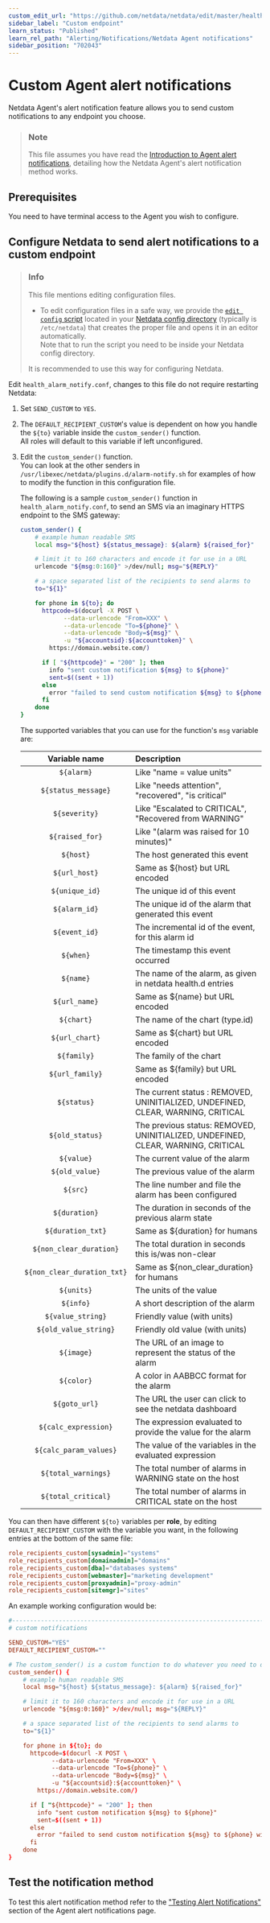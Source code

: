 ```yaml
---
custom_edit_url: "https://github.com/netdata/netdata/edit/master/health/notifications/custom/README.md"
sidebar_label: "Custom endpoint"
learn_status: "Published"
learn_rel_path: "Alerting/Notifications/Netdata Agent notifications"
sidebar_position: "702043"
---
```

# Custom Agent alert notifications

Netdata Agent's alert notification feature allows you to send custom notifications to any endpoint you choose.

> ### Note
>
> This file assumes you have read the [Introduction to Agent alert notifications](/docs/alerting/notifications/netdata-agent-notifications), detailing how the Netdata Agent's alert notification method works.

## Prerequisites

You need to have terminal access to the Agent you wish to configure.

## Configure Netdata to send alert notifications to a custom endpoint

> ### Info
>
> This file mentions editing configuration files.  
>
> - To edit configuration files in a safe way, we provide the [`edit config` script](/docs/configuring/configuration#use-edit-config-to-edit-configuration-files) located in your [Netdata config directory](/docs/configuring/configuration#the-netdata-config-directory) (typically is `/etc/netdata`) that creates the proper file and opens it in an editor automatically.  
> Note that to run the script you need to be inside your Netdata config directory.
>
> It is recommended to use this way for configuring Netdata.

Edit `health_alarm_notify.conf`, changes to this file do not require restarting Netdata:

1. Set `SEND_CUSTOM` to `YES`.
2. The `DEFAULT_RECIPIENT_CUSTOM`'s value is dependent on how you handle the `${to}` variable inside the `custom_sender()` function.  
   All roles will default to this variable if left unconfigured.
3. Edit the `custom_sender()` function.  
   You can look at the other senders in `/usr/libexec/netdata/plugins.d/alarm-notify.sh` for examples of how to modify the function in this configuration file.

    The following is a sample `custom_sender()` function in `health_alarm_notify.conf`, to send an SMS via an imaginary HTTPS endpoint to the SMS gateway:

    ```sh
    custom_sender() {
        # example human readable SMS
        local msg="${host} ${status_message}: ${alarm} ${raised_for}"

        # limit it to 160 characters and encode it for use in a URL
        urlencode "${msg:0:160}" >/dev/null; msg="${REPLY}"

        # a space separated list of the recipients to send alarms to
        to="${1}"

        for phone in ${to}; do
          httpcode=$(docurl -X POST \
                --data-urlencode "From=XXX" \
                --data-urlencode "To=${phone}" \
                --data-urlencode "Body=${msg}" \
                -u "${accountsid}:${accounttoken}" \
            https://domain.website.com/)

          if [ "${httpcode}" = "200" ]; then
            info "sent custom notification ${msg} to ${phone}"
            sent=$((sent + 1))
          else
            error "failed to send custom notification ${msg} to ${phone} with HTTP error code ${httpcode}."
          fi
        done
    }
    ```

    The supported variables that you can use for the function's `msg` variable are:

    | Variable name               | Description                                                                      |
    |:---------------------------:|:---------------------------------------------------------------------------------|
    | `${alarm}`                  | Like "name = value units"                                                        |
    | `${status_message}`         | Like "needs attention", "recovered", "is critical"                               |
    | `${severity}`               | Like "Escalated to CRITICAL", "Recovered from WARNING"                           |
    | `${raised_for}`             | Like "(alarm was raised for 10 minutes)"                                         |
    | `${host}`                   | The host generated this event                                                    |
    | `${url_host}`               | Same as ${host} but URL encoded                                                  |
    | `${unique_id}`              | The unique id of this event                                                      |
    | `${alarm_id}`               | The unique id of the alarm that generated this event                             |
    | `${event_id}`               | The incremental id of the event, for this alarm id                               |
    | `${when}`                   | The timestamp this event occurred                                                |
    | `${name}`                   | The name of the alarm, as given in netdata health.d entries                      |
    | `${url_name}`               | Same as ${name} but URL encoded                                                  |
    | `${chart}`                  | The name of the chart (type.id)                                                  |
    | `${url_chart}`              | Same as ${chart} but URL encoded                                                 |
    | `${family}`                 | The family of the chart                                                          |
    | `${url_family}`             | Same as ${family} but URL encoded                                                |
    | `${status}`                 | The current status : REMOVED, UNINITIALIZED, UNDEFINED, CLEAR, WARNING, CRITICAL |
    | `${old_status}`             | The previous status: REMOVED, UNINITIALIZED, UNDEFINED, CLEAR, WARNING, CRITICAL |
    | `${value}`                  | The current value of the alarm                                                   |
    | `${old_value}`              | The previous value of the alarm                                                  |
    | `${src}`                    | The line number and file the alarm has been configured                           |
    | `${duration}`               | The duration in seconds of the previous alarm state                              |
    | `${duration_txt}`           | Same as ${duration} for humans                                                   |
    | `${non_clear_duration}`     | The total duration in seconds this is/was non-clear                              |
    | `${non_clear_duration_txt}` | Same as ${non_clear_duration} for humans                                         |
    | `${units}`                  | The units of the value                                                           |
    | `${info}`                   | A short description of the alarm                                                 |
    | `${value_string}`           | Friendly value (with units)                                                      |
    | `${old_value_string}`       | Friendly old value (with units)                                                  |
    | `${image}`                  | The URL of an image to represent the status of the alarm                         |
    | `${color}`                  | A color in  AABBCC format for the alarm                                          |
    | `${goto_url}`               | The URL the user can click to see the netdata dashboard                          |
    | `${calc_expression}`        | The expression evaluated to provide the value for the alarm                      |
    | `${calc_param_values}`      | The value of the variables in the evaluated expression                           |
    | `${total_warnings}`         | The total number of alarms in WARNING state on the host                          |
    | `${total_critical}`         | The total number of alarms in CRITICAL state on the host                         |

You can then have different `${to}` variables per **role**, by editing `DEFAULT_RECIPIENT_CUSTOM` with the variable you want, in the following entries at the bottom of the same file:

```conf
role_recipients_custom[sysadmin]="systems"
role_recipients_custom[domainadmin]="domains"
role_recipients_custom[dba]="databases systems"
role_recipients_custom[webmaster]="marketing development"
role_recipients_custom[proxyadmin]="proxy-admin"
role_recipients_custom[sitemgr]="sites"
```

An example working configuration would be:

```conf
#------------------------------------------------------------------------------
# custom notifications

SEND_CUSTOM="YES"
DEFAULT_RECIPIENT_CUSTOM=""

# The custom_sender() is a custom function to do whatever you need to do
custom_sender() {
    # example human readable SMS
    local msg="${host} ${status_message}: ${alarm} ${raised_for}"

    # limit it to 160 characters and encode it for use in a URL
    urlencode "${msg:0:160}" >/dev/null; msg="${REPLY}"

    # a space separated list of the recipients to send alarms to
    to="${1}"

    for phone in ${to}; do
      httpcode=$(docurl -X POST \
            --data-urlencode "From=XXX" \
            --data-urlencode "To=${phone}" \
            --data-urlencode "Body=${msg}" \
            -u "${accountsid}:${accounttoken}" \
        https://domain.website.com/)

      if [ "${httpcode}" = "200" ]; then
        info "sent custom notification ${msg} to ${phone}"
        sent=$((sent + 1))
      else
        error "failed to send custom notification ${msg} to ${phone} with HTTP error code ${httpcode}."
      fi
    done
}
```

## Test the notification method

To test this alert notification method refer to the ["Testing Alert Notifications"](/docs/alerting/notifications/netdata-agent-notifications#testing-alert-notifications) section of the Agent alert notifications page.
